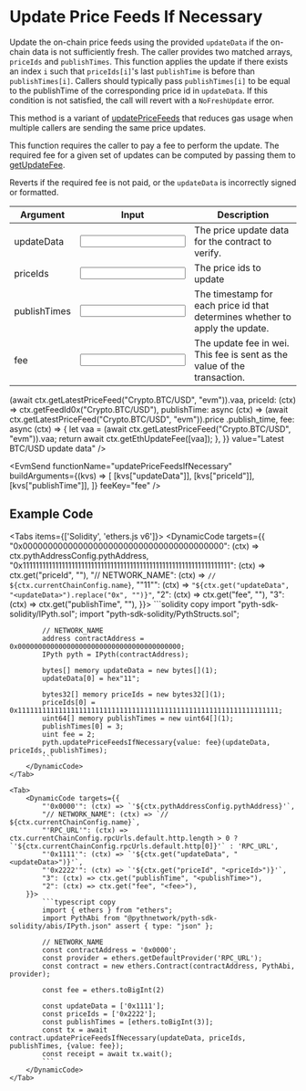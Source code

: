 
# Update Price Feeds If Necessary

Update the on-chain price feeds using the provided `updateData` if the on-chain data is not sufficiently fresh.
The caller provides two matched arrays, `priceIds` and `publishTimes`.
This function applies the update if there exists an index `i` such that `priceIds[i]`'s last `publishTime` is before than `publishTimes[i]`.
Callers should typically pass `publishTimes[i]` to be equal to the publishTime of the corresponding price id in `updateData`.
If this condition is not satisfied, the call will revert with a `NoFreshUpdate` error.

This method is a variant of [updatePriceFeeds](update-price-feeds) that reduces gas usage when multiple callers are sending the same price updates.

This function requires the caller to pay a fee to perform the update.
The required fee for a given set of updates can be computed by passing them to [getUpdateFee](get-update-fee).

Reverts if the required fee is not paid, or the `updateData` is incorrectly signed or formatted.

<div className="mt-6 overflow-x-auto">

| Argument                                                | Input                                                   | Description                                                                  |
| ------------------------------------------------------- | ------------------------------------------------------- | ---------------------------------------------------------------------------- |
| <Arg required={true} type="hex[]">updateData</Arg>      | <Input id="updateData" format={InputFormats.ZeroX} />   | The price update data for the contract to verify.                            |
| <Arg required={true} type="bytes32[]">priceIds</Arg>    | <Input id="priceId" format={InputFormats.ZeroX} />      | The price ids to update                                                      |
| <Arg required={true} type="uint64[]">publishTimes</Arg> | <Input id="publishTime" format={InputFormats.BigInt} /> | The timestamp for each price id that determines whether to apply the update. |
| <Arg required={true} type="wei">fee</Arg>               | <Input id="fee" format={InputFormats.BigInt}/>          | The update fee in wei. This fee is sent as the value of the transaction.     |

</div>

<Examples>
  <Example
    keyValues={{
      updateData: async (ctx) =>
        (await ctx.getLatestPriceFeed("Crypto.BTC/USD", "evm")).vaa,
      priceId: (ctx) => ctx.getFeedId0x("Crypto.BTC/USD"),
      publishTime: async (ctx) =>
        (await ctx.getLatestPriceFeed("Crypto.BTC/USD", "evm")).price
          .publish_time,
      fee: async (ctx) => {
        let vaa = (await ctx.getLatestPriceFeed("Crypto.BTC/USD", "evm")).vaa;
        return await ctx.getEthUpdateFee([vaa]);
      },
    }}
    value="Latest BTC/USD update data"
  />
</Examples>

<EvmSend
  functionName="updatePriceFeedsIfNecessary"
  buildArguments={(kvs) => [
    [kvs["updateData"]],
    [kvs["priceId"]],
    [kvs["publishTime"]],
  ]}
  feeKey="fee"
/>

## Example Code

<Tabs items={['Solidity', 'ethers.js v6']}>
    <Tab>
        <DynamicCode targets={{
            "0x0000000000000000000000000000000000000000": (ctx) => ctx.pythAddressConfig.pythAddress,
            "0x1111111111111111111111111111111111111111111111111111111111111111": (ctx) => ctx.get("priceId", "<priceId>"),
            "// NETWORK_NAME": (ctx) => `// ${ctx.currentChainConfig.name}`,
            "\"11\"": (ctx) => `"${ctx.get("updateData", "<updateData>").replace("0x", "")}"`,
            "2": (ctx) => ctx.get("fee", "<fee>"),
            "3": (ctx) => ctx.get("publishTime", "<publishTime>"),
        }}>
            ```solidity copy
            import "pyth-sdk-solidity/IPyth.sol";
            import "pyth-sdk-solidity/PythStructs.sol";

            // NETWORK_NAME
            address contractAddress = 0x0000000000000000000000000000000000000000;
            IPyth pyth = IPyth(contractAddress);

            bytes[] memory updateData = new bytes[](1);
            updateData[0] = hex"11";

            bytes32[] memory priceIds = new bytes32[](1);
            priceIds[0] = 0x1111111111111111111111111111111111111111111111111111111111111111;
            uint64[] memory publishTimes = new uint64[](1);
            publishTimes[0] = 3;
            uint fee = 2;
            pyth.updatePriceFeedsIfNecessary{value: fee}(updateData, priceIds, publishTimes);
            ```
        </DynamicCode>
    </Tab>

    <Tab>
        <DynamicCode targets={{
            "'0x0000'": (ctx) => `'${ctx.pythAddressConfig.pythAddress}'`,
            "// NETWORK_NAME": (ctx) => `// ${ctx.currentChainConfig.name}`,
            "'RPC_URL'": (ctx) => ctx.currentChainConfig.rpcUrls.default.http.length > 0 ? `'${ctx.currentChainConfig.rpcUrls.default.http[0]}'` : 'RPC_URL',
            "'0x1111'": (ctx) => `'${ctx.get("updateData", "<updateData>")}'`,
            "'0x2222'": (ctx) => `'${ctx.get("priceId", "<priceId>")}'`,
            "3": (ctx) => ctx.get("publishTime", "<publishTime>"),
            "2": (ctx) => ctx.get("fee", "<fee>"),
        }}>
            ```typescript copy
            import { ethers } from "ethers";
            import PythAbi from "@pythnetwork/pyth-sdk-solidity/abis/IPyth.json" assert { type: "json" };

            // NETWORK_NAME
            const contractAddress = '0x0000';
            const provider = ethers.getDefaultProvider('RPC_URL');
            const contract = new ethers.Contract(contractAddress, PythAbi, provider);

            const fee = ethers.toBigInt(2)

            const updateData = ['0x1111'];
            const priceIds = ['0x2222'];
            const publishTimes = [ethers.toBigInt(3)];
            const tx = await contract.updatePriceFeedsIfNecessary(updateData, priceIds, publishTimes, {value: fee});
            const receipt = await tx.wait();
            ```
        </DynamicCode>
    </Tab>

</Tabs>
